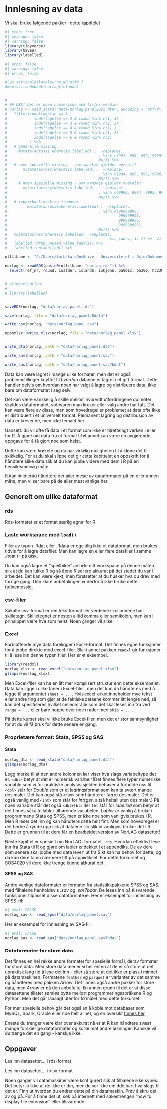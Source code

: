# Innlesning av data

Vi skal bruke følgende pakker i dette kapittelet

```r
#| echo: true
#| message: false
#| warning: false
library(tidyverse)
library(haven)
library(labelled)

```

```r
#| echo: false
#| warning: false
#| error: false 

#Sys.setlocale(locale='no_NB.utf8')
#memisc::codebook(norlag$iolandb)


# 
# ## OBS! Det er noen nummeriske med filter-verdier
# norlag <- read_stata("data/norlag_panel2022.dta", encoding = "utf-8") %>% 
#   filter(iodeltagelse == 1 |  
#            iodeltagelse == 2 & round %in% c(1, 3) | 
#            iodeltagelse == 3 & round %in% c(2, 3) |
#            iodeltagelse == 4 & round %in% c(1) |
#            iodeltagelse == 5 & round %in% c(1, 2) |
#            iodeltagelse == 6 & round %in% c(2)
#          ) %>% 
#   # generelle missing
#     mutate(across( where(is.labelled) ,  ~replace(., 
#                                         . %in% c(997, 998, 999, 99999, 999999), 
#                                         NA))) %>%
#   # noen spesielle missing - som kanskje gjelder overalt?
#       mutate(across(where(is.labelled) ,  ~replace(., 
#                                         . %in% c(994, 995, 996, 9996), 
#                                         NA))) %>%
#     # noen spesielle missing - som kanskje gjelder overalt?
#       mutate(across(where(is.labelled) ,  ~replace(., 
#                                         . %in% c(9993, 9994, 9995, 9996, 9997, 9998, 999), 
#                                         NA))) %>%
#   # inpartbankinnsk og fremover
#         mutate(across(where(is.labelled) ,  ~replace(., 
#                                         . %in% c(99999996,
#                                                  999999995,
#                                                  999999996,
#                                                  999999999), 
#                                         NA))) %>%
#   mutate(across(where(is.labelled), ~replace(. ,
#                                              str_sub(., 1, 7) == "filter:", NA))) %>% 
#   labelled::drop_unused_value_labels() %>% 
#   labelled::unlabelled() %>% 

utfilbane <- "C:/Users/torbskar/OneDrive - Universitetet i Oslo/Dokumenter/Undervisning/SOS4020_forkurs/data2023/data_tilDeling/"

norlag <- readRDS(paste0(utfilbane, "norlag.rds")) %>% 
  select(ref_nr, round, ioalder, iolandb, iokjonn, pa001c, pa300, hc230, hc231, va207, hcMCS12, hcPCS12 )


# glimpse(norlag)
# 
# library(labelled)


saveRDS(norlag, "data/norlag_panel.rds")

save(norlag, file = "data/norlag_panel.Rdata")

write_csv(norlag, "data/norlag_panel.csv")

openxlsx::write.xlsx(norlag, file = "data/norlag_panel.xlsx")


write_dta(norlag, path = "data/norlag_panel.dta")

write_sav(norlag, path = "data/norlag_panel.sav")

write_sas(norlag, path = "data/norlag_panel.sas7bdat")


```

Data kan være lagret i mange ulike formater, men det er også problemstillinger knyttet til *hvordan* dataene er lagret i et gitt format. Dette handler delvis om hvordan noen har valgt å lagre og distribuere data, ikke bare om dataformatet i seg selv.

Det kan være vanskelig å skille mellom hvorvidt utfordringene du møter skyldes dataformatet, softwaren man bruker eller valg andre har tatt. Det kan være flere av disse, men som hovedregel er problemet at data ofte ikke er distribuert i et universelt format. Permanent lagring og distribusjon av data er krevende, men ikke temaet her.

Uansett: du vil ofte få data i et format som ikke er tilrettelagt verken i eller for R. Å gjøre om data fra et format til et annet kan være en avgjørende oppgave for å få gjort noe som helst.

Dette kan være krøkete og du har virkelig muligheten til å kløne det til skikkelig. For at du skal slippe det gir dette kapittelet en oppskrift for å håndtere slike data slik at du kan jobbe videre med dem i R på en hensiktsmessig måte.

R kan imidlertid håndtere det aller meste av dataformater på en eller annen måte, men vi ser bare på de aller mest vanlige her.

## Generelt om ulike dataformat

### rds

Rds-formatet er et format særlig egnet for R.

### Laste workspace med `load()`

Filer av typen .Rdat eller .Rdata er egentlig ikke et dataformat, men brukes tidvis for å lagre datafiler. Man kan lagre en eller flere datafiler i samme .Rdat fil på disk.

Du kan også lagre et "speilbilde" av hele ditt workspace på denne måten slik at du kan lukke R og så åpne R senere akkurat på det stedet du var i arbeidet. Det kan være kjekt, men forutsetter at du husker hva du drev med forrige gang. Den klare anbefalingen er derfor å ikke bruke dette rutinemessig.

### csv-filer

Såkalte csv-format er ren tekstformat der verdiene i kollonnene har skilletegn. Skilletegnet er nesten alltid komma eller semikolon, men kan i prinsippet være hva som helst. Noen ganger vil slike

### Excel

Forbløffende mye data foreligger i Excel-format. Det finnes egne funksjoner for å jobbe direkte med excel-filer. Blant annet pakken `readxl` gir funksjoner til å lese inn denne typen filer. Her er et eksempel. 

```r
library(readxl)
norlag_xlsx <- read_excel("data/norlag_panel.xlsx")
glimpse(norlag_xlsx)

```

Men Excel-filer kan ha en litt mer komplisert struktur enn dette eksempelet. Data kan ligge i ulike faner i Excel-filen, men det kan da håndteres med å legge til argumentet `sheet = ...`. Hvis excel-arket inneholder mye tekst eller andre ting som gjør at de faktiske dataene kommer litt lengre ned, så kan det spesifiseres hvilket celleområde som det skal leses inn fra ved `range = ...` eller bare hoppe over noen rader med `skip = ...`. 

På dette kurset skal vi ikke bruke Excel-filer, men det er stor sannsynlighet for at du vil få bruk for dette senere en gang. 



### Proprietære format: Stata, SPSS og SAS

#### Stata

```r
norlag_dta <- read_stata("data/norlag_panel.dta")
glimpse(norlag_dta)
```
Legg merke til at den andre kolonnen her viser hva slags variabeltype det er. `<dbl>` betyr at det er numerisk variabel^(Det finnes flere typer numeriske variable som vi for praktiske analyser sjelden behøver å forholde oss til. `<dbl>` står for *Double* som er et lagringsformat som kan ta svært mange desimaler. Det kan også stå `<num>` som håndterer færre desimaler. Det er også vanlig med `<int>` som står for *Integer*, altså heltall uten desimaler.) På noen variable står det også `<dbl+lbl>` der `lbl` står for *labelled* som betyr at det finnes såkalte labler tilhørende variabelen. *Labler* er vanlig å bruke i programmene Stata og SPSS, men er ikke noe som vanligvis brukes i R. Men R leser det inn og kan håndtere dette helt fint. Men som hovedregel er det bedre å rydde opp slik at dataene blir slik vi vanligvis bruker det i R. Dette er grunnen til at dere får en bearbeidet versjon av NorLAG datasettet! 

Neste kapittel er spesielt om NorLAG i formatet `.rds`. Hvordan effektivt lese inn fra Stata til R og gjøre om labler er dekket i et appendiks. De av dere som senere skal jobbe med data levert ut fra Sikt kan ha behov for dette, og da kan dere ta en nærmere titt på appedikset. For dette forkurset og SOS4020 vil dere ikke trenge kunne akkurat det. 

#### SPSS og SAS
Andre vanlige dataformater er formater fra statistikkpakkene SPSS og SAS, med filhalene henholdsvis *.sav* og *.sas7bdat*. De leses inn på tilsvarende funksjoner tilpasset disse dataformatene. Her er eksempel for innlesning av SPSS-fil: 

```r
#| eval: FALSE
norlag_sav <- read_spss("data/norlag_panel.sav")

```
Her er eksempel for innlesning av SAS-fil: 

```r
#| eval: FALSE
norlag_sas <- read_sas("data/norlag_panel.sas7bdat")

```

### Dataformater for store data
Det finnes en hel rekke andre formater for spesielle formål, derav formater for store data. Med store data mener vi her enten at de er så store at det upraktisk lang tid å lese det inn - eller så store at det ikke er plass i minnet på datamaskinen. Formatene `feather` og `parquet` er varianter av det samme og håndteres med pakken *Arrow*. Det finnes også andre pakker for store data, men *Arrow* er nå den anbefalte. En annen grunn til det er at disse datasettene tillater sømløs bytte mellom programmeringsspråkene R og Python. Men det går laaaagt utenfor formålet med dette forkurset. 

For mer spesielle behov går det også an å koble mot databaser som MySQL, Spark, Oracle eller noe helt annet, og en oversikt [finnes her](https://cran.r-project.org/web/views/Databases.html).

Eneste du trenger være klar over akkurat nå er at R kan håndtere svært mange forskjellige dataformater og koble mot andre løsninger. Kanskje vil du trenge det en gang - kanskje ikke. 


## Oppgaver

::: {#exr-}
Les inn datasettet... i rds-format
:::

::: {#exr-}
Les inn datasettet... i xlsx-format
:::

::: {#exr-}
Noen ganger vil datamaskiner være konfigurert slik at filhalene ikke synes. Det betyr jo ikke at de ikke er der, men du ser ikke umiddelbart hva slags fil det er. Finn ut hvordan du endrer dette på din datamaskin. Prøv å skru det av og på. For å finne det ut, søk på internett med søkestrengen "how to display file extension" eller tilsvarende.
:::
